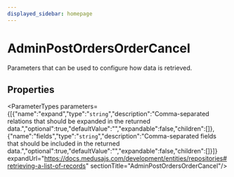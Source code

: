 ```yaml
---
displayed_sidebar: homepage
---
```



# AdminPostOrdersOrderCancel

Parameters that can be used to configure how data is retrieved.

## Properties

<ParameterTypes parameters={[{"name":"expand","type":"`string`","description":"Comma-separated relations that should be expanded in the returned data.","optional":true,"defaultValue":"","expandable":false,"children":[]},{"name":"fields","type":"`string`","description":"Comma-separated fields that should be included in the returned data.","optional":true,"defaultValue":"","expandable":false,"children":[]}]} expandUrl="https://docs.medusajs.com/development/entities/repositories#retrieving-a-list-of-records" sectionTitle="AdminPostOrdersOrderCancel"/>
